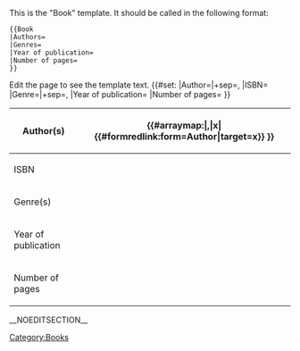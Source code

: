 <noinclude>
This is the "Book" template.
It should be called in the following format:
<pre>
{{Book
|Authors=
|Genres=
|Year of publication=
|Number of pages=
}}
</pre>
Edit the page to see the template text.
</noinclude><includeonly>{{#set:
|Author={{{Authors|}}}|+sep=,
|ISBN={{{ISBN|}}}
|Genre={{{Genres|}}}|+sep=,
|Year of publication={{{Year of publication|}}}
|Number of pages={{{Number of pages|}}}
}}
{| class="wikitable float-right" style="margin-top: 0;"
! Author(s)
| {{#arraymap:{{{Authors|}}}|,|x|{{#formredlink:form=Author|target=x}} }}
|-
! ISBN
| {{{ISBN|}}}
|-
! Genre(s)
| {{{Genres|}}}
|-
! Year of publication
| {{{Year of publication|}}}
|-
! Number of pages
| {{{Number of pages|}}}
|}
[[Category:Books]]__NOEDITSECTION__</includeonly>

